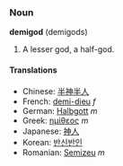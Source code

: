 ===Noun===
'''demigod''' (demigods)
#A lesser god, a half-god.
====Translations====
*Chinese: [[半神半人]]
*French: [[demi-dieu]] ''f''
*German: [[Halbgott]] ''m''
*Greek: [[ημίθεος]] ''m''
*Japanese: [[神人]]
*Korean: [[반신반인]]
*Romanian: [[Semizeu]] ''m''